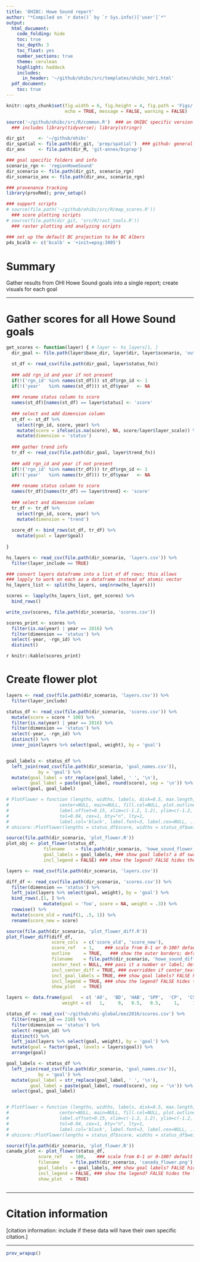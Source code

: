 ```yaml
---
title: 'OHIBC: Howe Sound report'
author: "*Compiled on `r date()` by `r Sys.info()['user']`*"
output: 
  html_document:
    code_folding: hide
    toc: true
    toc_depth: 3
    toc_float: yes
    number_sections: true
    theme: cerulean
    highlight: haddock
    includes: 
      in_header: '~/github/ohibc/src/templates/ohibc_hdr1.html'
  pdf_document:
    toc: true
---
```


``` r

knitr::opts_chunk$set(fig.width = 6, fig.height = 4, fig.path = 'Figs/',
                      echo = TRUE, message = FALSE, warning = FALSE)

source('~/github/ohibc/src/R/common.R')  ### an OHIBC specific version of common.R;
  ### includes library(tidyverse); library(stringr)

dir_git     <- '~/github/ohibc'
dir_spatial <- file.path(dir_git, 'prep/spatial')  ### github: general buffer region shapefiles
dir_anx     <- file.path(dir_M, 'git-annex/bcprep')

### goal specific folders and info
scenario_rgn <- 'regionHoweSound'
dir_scenario <- file.path(dir_git, scenario_rgn)
dir_scenario_anx <- file.path(dir_anx, scenario_rgn)

### provenance tracking
library(provRmd); prov_setup()

### support scripts
# source(file.path('~/github/ohibc/src/R/map_scores.R'))
  ### score plotting scripts
# source(file.path(dir_git, 'src/R/rast_tools.R')) 
  ### raster plotting and analyzing scripts

### set up the default BC projection to be BC Albers
p4s_bcalb <- c('bcalb' = '+init=epsg:3005')

```

# Summary

Gather results from OHI Howe Sound goals into a single report; create visuals for each goal

***

# Gather scores for all Howe Sound goals

``` r


get_scores <- function(layer) { # layer <- hs_layers[1, ]
  dir_goal <- file.path(layer$base_dir, layer$dir, layer$scenario, 'output')

  st_df <- read_csv(file.path(dir_goal, layer$status_fn))
  
  ### add rgn_id and year if not present
  if(!('rgn_id' %in% names(st_df))) st_df$rgn_id <- 1
  if(!('year'   %in% names(st_df))) st_df$year   <- NA
  
  ### rename status column to score
  names(st_df)[names(st_df) == layer$status] <- 'score'
  
  ### select and add dimension column
  st_df <- st_df %>%
    select(rgn_id, score, year) %>%
    mutate(score = ifelse(is.na(score), NA, score/layer$layer_scale)) %>% ### to account for 0-1 vs 0-100
    mutate(dimension = 'status')
  
  ### gather trend info
  tr_df <- read_csv(file.path(dir_goal, layer$trend_fn))
  
  ### add rgn_id and year if not present
  if(!('rgn_id' %in% names(tr_df))) tr_df$rgn_id <- 1
  if(!('year'   %in% names(tr_df))) tr_df$year   <- NA
  
  ### rename status column to score
  names(tr_df)[names(tr_df) == layer$trend] <- 'score'
  
  ### select and dimension column
  tr_df <- tr_df %>%
    select(rgn_id, score, year) %>%
    mutate(dimension = 'trend')
  
  score_df <- bind_rows(st_df, tr_df) %>%
    mutate(goal = layer$goal)
  
}

hs_layers <- read_csv(file.path(dir_scenario, 'layers.csv')) %>%
  filter(layer_include == TRUE)

### convert layers dataframe into a list of df rows; this allows
### lapply to work on each as a dataframe instead of atomic vector
hs_layers_list <- split(hs_layers, seq(nrow(hs_layers)))

scores <- lapply(hs_layers_list, get_scores) %>%
  bind_rows()

write_csv(scores, file.path(dir_scenario, 'scores.csv'))

scores_print <- scores %>%
  filter(is.na(year) | year == 2016) %>%
  filter(dimension == 'status') %>%
  select(-year, -rgn_id) %>%
  distinct()

```

`r knitr::kable(scores_print)`

# Create flower plot

``` r

layers <- read_csv(file.path(dir_scenario, 'layers.csv')) %>%
  filter(layer_include)

status_df <- read_csv(file.path(dir_scenario, 'scores.csv')) %>%
  mutate(score = score * 100) %>%
  filter(is.na(year) | year == 2016) %>%
  filter(dimension == 'status') %>%
  select(-year, -rgn_id) %>%
  distinct() %>%
  inner_join(layers %>% select(goal, weight), by = 'goal')


goal_labels <- status_df %>%
  left_join(read_csv(file.path(dir_scenario, 'goal_names.csv')),
            by = 'goal') %>%
  mutate(goal_label = str_replace(goal_label, ' ', '\n'),
         goal_label = paste(goal_label, round(score), sep = '\n')) %>%
  select(goal, goal_label)

# PlotFlower = function (lengths, widths, labels, disk=0.5, max.length,
#                   center=NULL, main=NULL, fill.col=NULL, plot.outline=TRUE,
#                   label.offset=0.15, xlim=c(-1.2, 1.2), ylim=c(-1.2, 1.2), uin=NULL,
#                   tol=0.04, cex=1, bty="n", lty=1, 
#                   label.col='black', label.font=3, label.cex=NULL, ...)
# ohicore::PlotFlower(lengths = status_df$score, widths = status_df$weight, labels = status_df$goal, max.length = 1, plot.outline=TRUE)

source(file.path(dir_scenario, 'plot_flower.R'))
plot_obj <- plot_flower(status_df,
              filename    = file.path(dir_scenario, 'howe_sound_flower_no_fis.png'),
              goal_labels = goal_labels, ### show goal labels? a df swaps in new labels
              incl_legend = FALSE) ### show the legend? FALSE hides the legend


```


``` r

layers <- read_csv(file.path(dir_scenario, 'layers.csv'))

diff_df <- read_csv(file.path(dir_scenario, 'scores.csv')) %>%
  filter(dimension == 'status') %>%
  left_join(layers %>% select(goal, weight), by = 'goal') %>%
  bind_rows(.[1, ] %>%
              mutate(goal = 'foo', score = NA, weight = .3)) %>%
  rowwise() %>%
  mutate(score_old = runif(1, .5, 1)) %>%
  rename(score_new = score)

source(file.path(dir_scenario, 'plot_flower_diff.R'))
plot_flower_diff(diff_df,
                 score_cols  = c('score_old', 'score_new'),
                 score_ref   = 1,    ### scale from 0-1 or 0-100? default is 0-100
                 outline     = TRUE,   ### show the outer borders; default is yes indeedy
                 filename    = file.path(dir_scenario, 'howe_sound_diff_flower.png'),
                 center_text = NULL, ### pass it a number or label; default is blank
                 incl_center_diff = TRUE, ### overridden if center_text != NULL
                 incl_goal_labels = TRUE, ### show goal labels? FALSE hides the goal labels
                 incl_legend = TRUE, ### show the legend? FALSE hides the legend
                 show_plot   = TRUE)

```

``` r

layers <- data.frame(goal   = c( 'AO',  'BD', 'HAB', 'SPP',  'CP',  'CS',  'CW',  'FP', 'FIS',  'MAR',  'LE', 'LIV', 'ECO',  'NP',  'SP', 'ICO',  'LSP',  'TR'),
                     weight = c(   1,     0,   0.5,   0.5,     1,     1,     1,     0,   0.5,    0.5,     0,   0.5,   0.5,     1,     0,   0.5,    0.5,     1))

status_df <- read_csv('~/github/ohi-global/eez2016/scores.csv') %>%
  filter(region_id == 218) %>%
  filter(dimension == 'status') %>%
  select(-region_id) %>%
  distinct() %>%
  left_join(layers %>% select(goal, weight), by = 'goal') %>%
  mutate(goal = factor(goal, levels = layers$goal)) %>%
  arrange(goal)

goal_labels <- status_df %>%
  left_join(read_csv(file.path(dir_scenario, 'goal_names.csv')),
            by = 'goal') %>%
  mutate(goal_label = str_replace(goal_label, ' ', '\n'),
         goal_label = paste(goal_label, round(score), sep = '\n')) %>%
  select(goal, goal_label)


# PlotFlower = function (lengths, widths, labels, disk=0.5, max.length,
#                   center=NULL, main=NULL, fill.col=NULL, plot.outline=TRUE,
#                   label.offset=0.15, xlim=c(-1.2, 1.2), ylim=c(-1.2, 1.2), uin=NULL,
#                   tol=0.04, cex=1, bty="n", lty=1, 
#                   label.col='black', label.font=3, label.cex=NULL, ...)
# ohicore::PlotFlower(lengths = status_df$score, widths = status_df$weight, labels = status_df$goal, max.length = 1, plot.outline=TRUE)

source(file.path(dir_scenario, 'plot_flower.R'))
canada_plot <- plot_flower(status_df,
            score_ref   = 100,    ### scale from 0-1 or 0-100? default is 0-100
            filename    = file.path(dir_scenario, 'canada_flower.png'),
            goal_labels  = goal_labels, ### show goal labels? FALSE hides the goal labels
            incl_legend = FALSE, ### show the legend? FALSE hides the legend
            show_plot   = TRUE)



```

***

# Citation information  
[citation information: include if these data will have their own specific citation.]

***

``` r
prov_wrapup()
```

